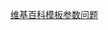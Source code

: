 {{Cat see also|已停用模板}}
{{distinguish|Category:未知參數}}
{{Wikipedia category
|container=yes
|description=
}}
{{empty category}}
[[Category:维基百科模板参数问题|]]